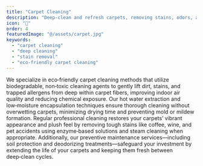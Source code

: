 ```yaml
---
title: "Carpet Cleaning"
description: "Deep-clean and refresh carpets, removing stains, odors, and germs with eco-friendly products."
icon: "🧹"
order: 4
featuredImage: "@/assets/carpet.jpg"
keywords:
  - "carpet cleaning"
  - "deep cleaning"
  - "stain removal"
  - "eco-friendly carpet cleaning"
---
```

We specialize in eco‑friendly carpet cleaning methods that utilize biodegradable, non‑toxic cleaning agents to gently lift dirt, stains, and trapped allergens from deep within carpet fibers, improving indoor air quality and reducing chemical exposure. Our hot water extraction and low‑moisture encapsulation techniques ensure thorough cleaning without overwetting carpets, minimizing drying time and preventing mold or mildew formation. Regular professional cleaning restores your carpets’ vibrant appearance and plush feel by removing tough stains like coffee, wine, and pet accidents using enzyme‑based solutions and steam cleaning when appropriate. Additionally, our preventive maintenance services—including soil protection and deodorizing treatments—safeguard your investment by extending the life of your carpets and keeping them fresh between deep‑clean cycles.
